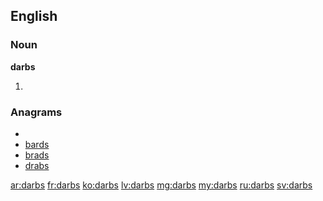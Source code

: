==English==

===Noun===
'''darbs'''

# {{plural of|[[darb]]}}

===Anagrams===
* {{alphagram|abdrs}}
* [[bards#English|bards]]
* [[brads#English|brads]]
* [[drabs#English|drabs]]

[[ar:darbs]]
[[fr:darbs]]
[[ko:darbs]]
[[lv:darbs]]
[[mg:darbs]]
[[my:darbs]]
[[ru:darbs]]
[[sv:darbs]]
